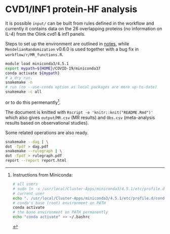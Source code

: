 # CVD1/INF1 protein-HF analysis

It is possible `input/` can be built from rules defined in the workflow and currently it contains data on the 26 overlapping proteins (no information on IL-4) from the Olink cvd1 & inf1 panels.

Steps to set up the environment are outlined in [notes](notes/README.md), while `MendelianRandomization` v0.6.0 is used together with a bug fix in `workflow/r/MR_functions.R`.

```bash
module load miniconda3/4.5.1
export mypath=${HOME}/COVID-19/miniconda37
conda activate ${mypath}
# a dry run.
snakemake -n
# run (no --use-conda option as local packages are more up-to-date)
snakemake -c all
```

or to do this permenantly[^perm].

The document is knitted with `Rscript -e 'knitr::knit("README.Rmd")'` which also gives `output`/`MR.csv` (MR results) and `Obs.csv` (meta-analysis results based on observational studies).

Some related operations are also ready.

```bash
snakemake --dag | \
dot -Tpdf > dag.pdf
snakemake --rulegraph | \
dot -Tpdf > rulegraph.pdf
report --report report.html
```

[^perm]: Instructions from Miniconda:
    ```bash
    # all users
    # sudo ln -s /usr/local/Cluster-Apps/miniconda3/4.5.1/etc/profile.d/conda.sh /etc/profile.d/conda.sh
    # current user
    echo ". /usr/local/Cluster-Apps/miniconda3/4.5.1/etc/profile.d/conda.sh" >> ~/.bashrc
    # conda's base (root) environment on PATH
    conda activate
    # the base environment on PATH permanently
    echo "conda activate" >> ~/.bashrc
    ```
